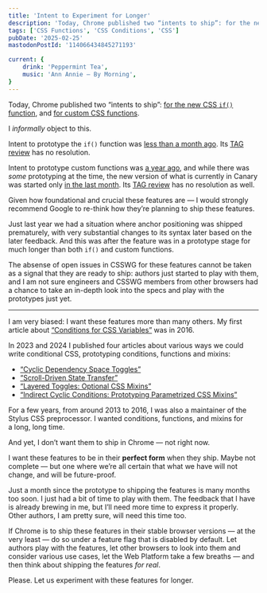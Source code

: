 ```yaml
---
title: 'Intent to Experiment for Longer'
description: 'Today, Chrome published two “intents to ship”: for the new CSS `if()` function, and for custom CSS functions. I informally object to this.'
tags: ['CSS Functions', 'CSS Conditions', 'CSS']
pubDate: '2025-02-25'
mastodonPostId: '114066434845271193'

current: {
	drink: 'Peppermint Tea',
	music: 'Ann Annie — By Morning',
}
---
```


Today, Chrome published two “intents to ship”: [for the new CSS `if()` function](https://groups.google.com/a/chromium.org/g/blink-dev/c/EOz7NK6Y0cE/m/VsZveC-fAwAJ), and [for custom CSS functions](https://groups.google.com/a/chromium.org/g/blink-dev/c/bvi4D7eD7wI/m/djYVLu6OAwAJ).

I _informally_ object to this.

Intent to prototype the `if()` function was [less than a month ago](https://groups.google.com/a/chromium.org/g/blink-dev/c/ySEBHgVlhBM/m/zO5OcgtWEgAJ). Its [TAG review](https://github.com/w3ctag/design-reviews/issues/1045) has no resolution.

Intent to prototype custom functions was [a year ago](https://groups.google.com/a/chromium.org/g/blink-dev/c/b-BTxKD-Ldc/m/1pyobjq7AQAJ), and while there was _some_ prototyping at the time, the new version of what is currently in Canary was started only [in the last month](https://issues.chromium.org/issues/325504770#comment6). Its [TAG review](https://github.com/w3ctag/design-reviews/issues/1031) has no resolution as well.

Given how foundational and crucial these features are — I would strongly recommend Google to re-think how they’re planning to ship these features.

Just last year we had a situation where anchor positioning was shipped prematurely, with very substantial changes to its syntax later based on the later feedback. And this was after the feature was in a prototype stage for much longer than both `if()` and custom functions.

The absense of open issues in CSSWG for these features cannot be taken as a signal that they are ready to ship: authors just started to play with them, and I am not sure engineers and CSSWG members from other browsers had a chance to take an in-depth look into the specs and play with the prototypes just yet.

- - -

I am very biased: I want these features more than many others. My first article about [“Conditions for CSS Variables”](https://kizu.dev/conditions-for-css-variables/) was in 2016.

In 2023 and 2024 I published four articles about various ways we could write conditional CSS, prototyping conditions, functions and mixins:

- [“Cyclic Dependency Space Toggles”](https://kizu.dev/cyclic-toggles/)
- [“Scroll-Driven State Transfer”](https://kizu.dev/scroll-driven-state-transfer/)
- [“Layered Toggles: Optional CSS Mixins”](https://kizu.dev/layered-toggles/)
- [“Indirect Cyclic Conditions: Prototyping Parametrized CSS Mixins”](https://kizu.dev/indirect-cyclic-conditions/)

For a few years, from around 2013 to 2016, I was also a maintainer of the Stylus CSS preprocessor. I wanted conditions, functions, and mixins for a long, long time.

And yet, I don’t want them to ship in Chrome — not right now.

I want these features to be in their **perfect form** when they ship. Maybe not complete — but one where we’re all certain that what we have will not change, and will be future-proof.

Just a month since the prototype to shipping the features is many months too soon. I just had a bit of time to play with them. The feedback that I have is already brewing in me, but I’ll need more time to express it properly. Other authors, I am pretty sure, will need this time too.

If Chrome is to ship these features in their stable browser versions — at the very least — do so under a feature flag that is disabled by default. Let authors play with the features, let other browsers to look into them and consider various use cases, let the Web Platform take a few breaths — and then think about shipping the features _for real_.

Please. Let us experiment with these features for longer.
